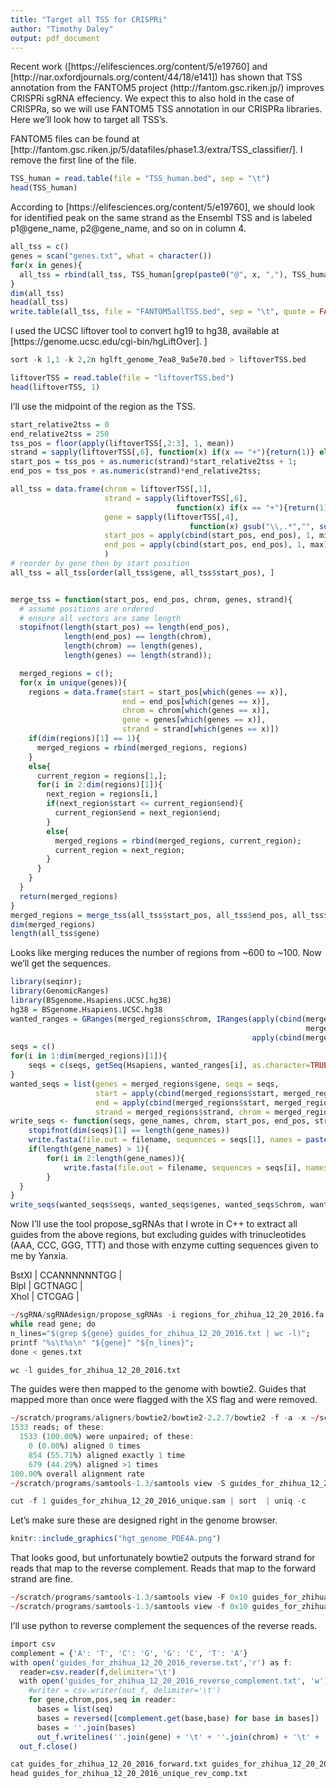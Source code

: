 ```yaml
---
title: "Target all TSS for CRISPRi"
author: "Timothy Daley"
output: pdf_document
---
```


Recent work ([https://elifesciences.org/content/5/e19760] and [http://nar.oxfordjournals.org/content/44/18/e141]) has shown that TSS annotation from the FANTOM5 project (http://fantom.gsc.riken.jp/) improves CRISPRi sgRNA effeciency.  We expect this to also hold in the case of CRISPRa, so we will use FANTOM5 TSS annotation in our CRISPRa libraries.  Here we'll look how to target all TSS's.

FANTOM5 files can be found at [http://fantom.gsc.riken.jp/5/datafiles/phase1.3/extra/TSS_classifier/].  I remove the first line of the file.

```r
TSS_human = read.table(file = "TSS_human.bed", sep = "\t")
head(TSS_human)
```


According to [https://elifesciences.org/content/5/e19760], we should look for identified peak on the same strand as the Ensembl TSS and is labeled p1@gene_name, p2@gene_name, and so on in column 4.  

```r
all_tss = c()
genes = scan("genes.txt", what = character())
for(x in genes){
  all_tss = rbind(all_tss, TSS_human[grep(paste0("@", x, ","), TSS_human[,4]), 1:6])
}
dim(all_tss)
head(all_tss)
write.table(all_tss, file = "FANTOM5allTSS.bed", sep = "\t", quote = FALSE, row.names = FALSE, col.names = FALSE)
```

I used the UCSC liftover tool to convert hg19 to hg38, available at [https://genome.ucsc.edu/cgi-bin/hgLiftOver].  ]
```r
sort -k 1,1 -k 2,2n hglft_genome_7ea8_9a5e70.bed > liftoverTSS.bed
```
```r
liftoverTSS = read.table(file = "liftoverTSS.bed")
head(liftoverTSS, 1)
```

I'll use the midpoint of the region as the TSS.
```r
start_relative2tss = 0
end_relative2tss = 250
tss_pos = floor(apply(liftoverTSS[,2:3], 1, mean))
strand = sapply(liftoverTSS[,6], function(x) if(x == "+"){return(1)} else{ return(-1)} )
start_pos = tss_pos + as.numeric(strand)*start_relative2tss + 1;
end_pos = tss_pos + as.numeric(strand)*end_relative2tss;

all_tss = data.frame(chrom = liftoverTSS[,1], 
                     strand = sapply(liftoverTSS[,6], 
                                     function(x) if(x == "+"){return(1)} else{ return(-1)} ),
                     gene = sapply(liftoverTSS[,4], 
                                        function(x) gsub("\\,.*","", sub(".*@", "", x))),
                     start_pos = apply(cbind(start_pos, end_pos), 1, min),
                     end_pos = apply(cbind(start_pos, end_pos), 1, max)
                     )
# reorder by gene then by start position
all_tss = all_tss[order(all_tss$gene, all_tss$start_pos), ]


merge_tss = function(start_pos, end_pos, chrom, genes, strand){
  # assume positions are ordered
  # ensure all vectors are same length
  stopifnot(length(start_pos) == length(end_pos), 
            length(end_pos) == length(chrom),
            length(chrom) == length(genes),
            length(genes) == length(strand));

  merged_regions = c();
  for(x in unique(genes)){
    regions = data.frame(start = start_pos[which(genes == x)], 
                         end = end_pos[which(genes == x)],
                         chrom = chrom[which(genes == x)],
                         gene = genes[which(genes == x)], 
                         strand = strand[which(genes == x)])
    if(dim(regions)[1] == 1){
      merged_regions = rbind(merged_regions, regions)
    }
    else{
      current_region = regions[1,];
      for(i in 2:dim(regions)[1]){
        next_region = regions[i,]
        if(next_region$start <= current_region$end){
          current_region$end = next_region$end;
        }
        else{
          merged_regions = rbind(merged_regions, current_region);
          current_region = next_region;
        }
      }
    }
  }
  return(merged_regions)
}
merged_regions = merge_tss(all_tss$start_pos, all_tss$end_pos, all_tss$chrom, all_tss$gene, all_tss$strand)
dim(merged_regions)
length(all_tss$gene)
```

Looks like merging reduces the number of regions from ~600 to ~100.  Now we'll get the sequences.

```r
library(seqinr);
library(GenomicRanges)
library(BSgenome.Hsapiens.UCSC.hg38)
hg38 = BSgenome.Hsapiens.UCSC.hg38
wanted_ranges = GRanges(merged_regions$chrom, IRanges(apply(cbind(merged_regions$start,
                                                                  merged_regions$end), 1, min),
                                                      apply(cbind(merged_regions$start, merged_regions$end), 1, max)))
seqs = c()
for(i in 1:dim(merged_regions)[1]){
	seqs = c(seqs, getSeq(Hsapiens, wanted_ranges[i], as.character=TRUE))
}
wanted_seqs = list(genes = merged_regions$gene, seqs = seqs, 
                   start = apply(cbind(merged_regions$start, merged_regions$end), 1, min), 
                   end = apply(cbind(merged_regions$start, merged_regions$end), 1, max), 
                   strand = merged_regions$strand, chrom = merged_regions$chrom)
write_seqs <- function(seqs, gene_names, chrom, start_pos, end_pos, strand, filename){
	stopifnot(dim(seqs)[1] == length(gene_names))
	write.fasta(file.out = filename, sequences = seqs[1], names = paste0(gene_names[1], "\t", chrom[1], "\t", start_pos[1], "\t", end_pos[1], "\t", strand[1]), open = "w", nbchar = 80, as.string = TRUE)
	if(length(gene_names) > 1){
	    for(i in 2:length(gene_names)){
	        write.fasta(file.out = filename, sequences = seqs[i], names = paste0(gene_names[i], "\t", chrom[i], "\t", start_pos[i], "\t", end_pos[i], "\t", strand[i]), open = "a", nbchar = 80, as.string = TRUE)
	   	}
  }
}
write_seqs(wanted_seqs$seqs, wanted_seqs$genes, wanted_seqs$chrom, wanted_seqs$start, wanted_seqs$end, wanted_seqs$strand, "regions_for_zhihua_12_20_2016.fa")
```

Now I'll use the tool propose_sgRNAs that I wrote in C++ to extract all guides from the above regions, but excluding guides with trinucleotides (AAA, CCC, GGG, TTT) and those with enzyme cutting sequences given to me by Yanxia.

| BstXI | CCANNNNNNTGG |
| Blpl  | GCTNAGC      |
| Xhol  | CTCGAG       |

```r
~/sgRNA/sgRNAdesign/propose_sgRNAs -i regions_for_zhihua_12_20_2016.fa -V -R -T -c ~/sgRNA/Meng/enzyme_cutting_seqs.txt -o guides_for_zhihua_12_20_2016.txt &> out.txt
while read gene; do
n_lines="$(grep ${gene} guides_for_zhihua_12_20_2016.txt | wc -l)";
printf "%s\t%s\n" "${gene}" "${n_lines}";
done < genes.txt

wc -l guides_for_zhihua_12_20_2016.txt
```

The guides were then mapped to the genome with bowtie2.  Guides that mapped more than once were flagged with the XS flag and were removed.

```r
~/scratch/programs/aligners/bowtie2/bowtie2-2.2.7/bowtie2 -f -a -x ~/scratch/genomes/hg38/hg38 -U guides_for_zhihua_12_20_2016.txt -S guides_for_zhihua_12_20_2016.sam
1533 reads; of these:
  1533 (100.00%) were unpaired; of these:
    0 (0.00%) aligned 0 times
    854 (55.71%) aligned exactly 1 time
    679 (44.29%) aligned >1 times
100.00% overall alignment rate
~/scratch/programs/samtools-1.3/samtools view -S guides_for_zhihua_12_20_2016.sam | grep --invert-match XS: > guides_for_zhihua_12_20_2016_unique.sam
```
```r
cut -f 1 guides_for_zhihua_12_20_2016_unique.sam | sort  | uniq -c
```

Let's make sure these are designed right in the genome browser.

```r
knitr::include_graphics("hgt_genome_PDE4A.png")
```

That looks good, but unfortunately bowtie2 outputs the forward strand for reads that map to the reverse complement.  Reads that map to the forward strand are fine.

```r
~/scratch/programs/samtools-1.3/samtools view -F 0x10 guides_for_zhihua_12_20_2016_unique.sort.bam | cut -f 1,3,4,10 > guides_for_zhihua_12_20_2016_forward.txt
~/scratch/programs/samtools-1.3/samtools view -f 0x10 guides_for_zhihua_12_20_2016_unique.sort.bam | cut -f 1,3,4,10 > guides_for_zhihua_12_20_2016_reverse.txt
```

I'll use python to reverse complement the sequences of the reverse reads.

```r
import csv
complement = {'A': 'T', 'C': 'G', 'G': 'C', 'T': 'A'} 
with open('guides_for_zhihua_12_20_2016_reverse.txt','r') as f:
  reader=csv.reader(f,delimiter='\t')
  with open('guides_for_zhihua_12_20_2016_reverse_complement.txt', 'w') as out_f:
    #writer = csv.writer(out_f, delimiter='\t')
    for gene,chrom,pos,seq in reader:
      bases = list(seq)
      bases = reversed([complement.get(base,base) for base in bases])
      bases = ''.join(bases)
      out_f.writelines(''.join(gene) + '\t' + ''.join(chrom) + '\t' + ''.join(pos) + '\t' + ''.join(bases) + '\n')
  out_f.close()
```

```r
cat guides_for_zhihua_12_20_2016_forward.txt guides_for_zhihua_12_20_2016_reverse_complement.txt | sort -k 2,2 -k 3,3n > guides_for_zhihua_12_20_2016_unique_rev_comp.txt
head guides_for_zhihua_12_20_2016_unique_rev_comp.txt
```
